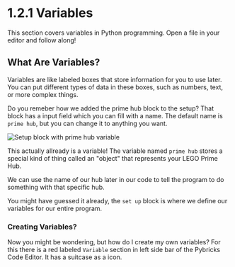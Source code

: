 
<Meta title="1. Fundamentals of Programming/1.2 Data Types & Operations/1.2.1 Variables" />

# 1.2.1 Variables

This section covers variables in Python programming. Open a file in your editor and follow along!

## What Are Variables?

Variables are like labeled boxes that store information for you to use later. You can put different types of data in these boxes, such as numbers, text, or more complex things.

Do you remeber how we added the prime hub block to the setup? That block has a input field which you can fill with a name. The default name is `prime hub`, but you can change it to anything you want.

![Setup block with prime hub variable](../../res/bare.png)

This actually allready is a variable! The variable named `prime hub` stores a special kind of thing called an "object" that represents your LEGO Prime Hub.

We can use the name of our hub later in our code to tell the program to do something with that specific hub.

You might have guessed it already, the `set up` block is where we define our variables for our entire program.

### Creating Variables?

Now you might be wondering, but how do I create my own variables? For this there is a red labeled `Variable` section in left side bar of the Pybricks Code Editor. It has a suitcase as a icon.
